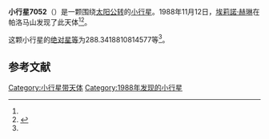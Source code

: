 {{Infobox planet
| bgcolour = #FFFFC0
| name = 7052
| symbol = 
| image = 
| caption = 
| discovery = yes
| discovery_ref = 
| discoverer = [[埃莉諾·赫琳|埃莉諾·赫琳]]
| discovery_site = [[帕洛马山|帕洛马山]] 
| discovered = 1988年11月12日
| designations = yes
| mp_name = 
| named_after = 
| alt_names = 1988 VQ2/ 1992 NK
| mp_category = [[主带小行星|主带小行星]]
| orbit_ref = <ref name="a">[http://ssd.jpl.nasa.gov/sbdb.cgi?sstr=7052 7052] {{Wayback|url=http://ssd.jpl.nasa.gov/sbdb.cgi?sstr=7052 |date=20201124022946 }}，小行星數據庫瀏覽器（JPL Small-Body Database Browser）－[[美国国家航空航天局|美国国家航空航天局]]喷气推进实验室</ref>
| epoch = 2456400.5 (2013年4月18日更新)
| aphelion = {{convert|3.487613446957004|AU|km|3|abbr=on|lk=out}}
| perihelion = {{convert|1.940256234606892|AU|km|3|abbr=on}}
| semimajor = {{convert|2.713934840781948|AU|km|3|abbr=on}}
| eccentricity = 0.285076338
| period = 1633.042741 [[日|日]]<br />4.47[[儒略年|儒略年]]
| avg_speed = 
| inclination = 17.56228657237784
| asc_node = 57.03663251043858
| mean_anomaly = 
| arg_peri = 288.3418810814577
| satellites = 
| physical_characteristics = yes
| dimensions = 
| mass = 
| density = 
| surface_grav = 
| escape_velocity = 
| sidereal_day = 
| axial_tilt = 
| pole_ecliptic_lat = 
| pole_ecliptic_lon = 
| albedo = 
| temperatures= 
| temp_name1 = 
| mean_temp_1 = 
| max_temp_1 = 
| temp_name2 = 
| max_temp_2 = 
| spectral_type = 
| abs_magnitude = 288.3418810814577
}}

'''小行星7052'''（{{lang-en|7052}}）是一颗围绕[[太阳|太阳]][[公转|公转]]的[[小行星|小行星]]。1988年11月12日，[[埃莉諾·赫琳|埃莉諾·赫琳]]在帕洛马山发现了此天体<ref name="a" /><ref>{{cite news|title=小行星列表|url=http://cfa-www.harvard.edu/iau/lists/NumberedMPs.txt|accessdate=2013-07-08|newspaper=哈佛大学|archive-date=2008-05-17|archive-url=https://web.archive.org/web/20080517010638/http://cfa-www.harvard.edu/iau/lists/NumberedMPs.txt|dead-url=no}}</ref>。

这颗小行星的[[绝对星等|绝对星等]]为288.3418810814577等<ref name="a" />。

==参考文献==
{{reflist}}
{{Minor Planet Number|[[小行星7051|小行星7051]]|[[小行星7053|小行星7053]]}}

{{小天体}}

[[Category:小行星带天体|Category:小行星带天体]]
[[Category:1988年发现的小行星|Category:1988年发现的小行星]]

{{asteroid-stub}}
